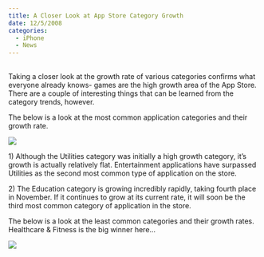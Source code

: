 ```yaml
---
title: A Closer Look at App Store Category Growth
date: 12/5/2008
categories:
  - iPhone
  - News
---
```


\
Taking a closer look at the growth rate of various categories confirms what everyone already knows- games are the high growth area of the App Store. There are a couple of interesting things that can be learned from the category trends, however.

The below is a look at the most common application categories and their growth rate.

![](1.png){fig-align="center"}

1\) Although the Utilities category was initially a high growth category, it's growth is actually relatively flat. Entertainment applications have surpassed Utilities as the second most common type of application on the store.

2\) The Education category is growing incredibly rapidly, taking fourth place in November. If it continues to grow at its current rate, it will soon be the third most common category of application in the store.

The below is a look at the least common categories and their growth rates. Healthcare & Fitness is the big winner here...

![](2.png){fig-align="center"}

### 
